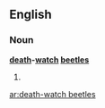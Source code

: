 ==English==

===Noun===
'''[[death]]-[[watch]] [[beetle]]s'''

# {{plural of|[[death-watch beetle]]}}

[[ar:death-watch beetles]]